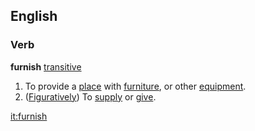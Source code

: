 ==English==
===Verb===
'''furnish''' [[transitive]]
# To provide a [[place]] with [[furniture]], or other [[equipment]].
# ([[Figuratively]]) To [[supply]] or [[give]].

[[it:furnish]]